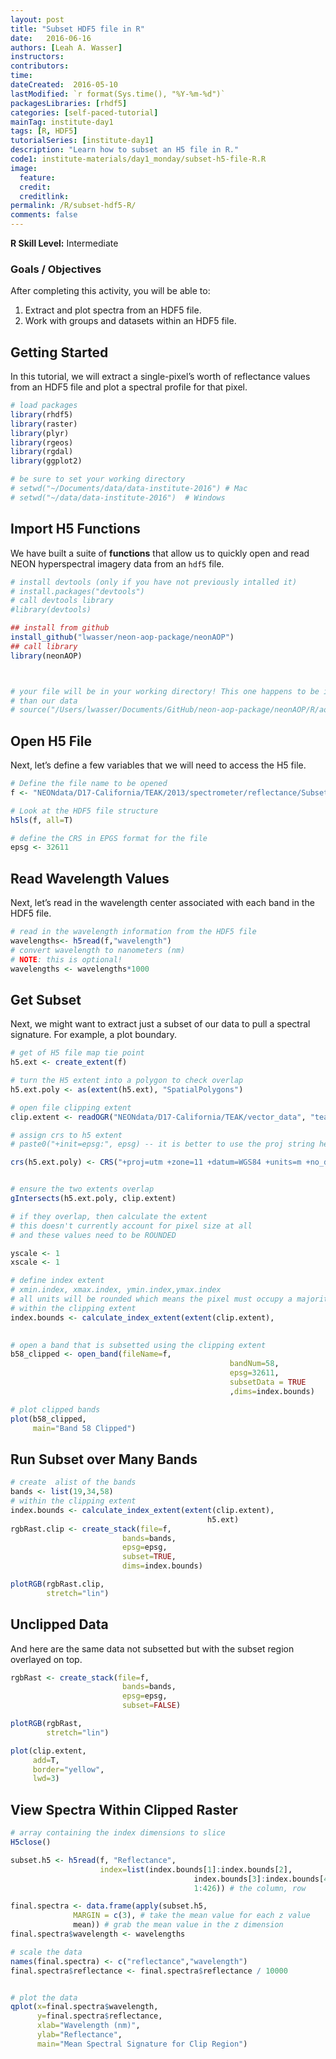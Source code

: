 ```yaml
---
layout: post
title: "Subset HDF5 file in R"
date:   2016-06-16
authors: [Leah A. Wasser]
instructors:
contributors:
time:
dateCreated:  2016-05-10
lastModified: `r format(Sys.time(), "%Y-%m-%d")`
packagesLibraries: [rhdf5]
categories: [self-paced-tutorial]
mainTag: institute-day1
tags: [R, HDF5]
tutorialSeries: [institute-day1]
description: "Learn how to subset an H5 file in R."
code1: institute-materials/day1_monday/subset-h5-file-R.R
image:
  feature:
  credit:
  creditlink:
permalink: /R/subset-hdf5-R/
comments: false
---
```



<div id="objectives">
<strong>R Skill Level:</strong> Intermediate

<h3>Goals / Objectives</h3>
After completing this activity, you will be able to:
<ol>
<li>Extract and plot spectra from an HDF5 file.</li>
<li>Work with groups and datasets within an HDF5 file.</li>
</ol>

</div>

## Getting Started

In this tutorial, we will extract a single-pixel's worth of reflectance values
from an HDF5 file and plot a spectral profile for that pixel.

```r

# load packages
library(rhdf5)
library(raster)
library(plyr)
library(rgeos)
library(rgdal)
library(ggplot2)

# be sure to set your working directory
# setwd("~/Documents/data/data-institute-2016") # Mac
# setwd("~/data/data-institute-2016")  # Windows

```

## Import H5 Functions

We have built a suite of **functions** that allow us to quickly open and read 
NEON hyperspectral imagery data from an `hdf5` file. 

```r

# install devtools (only if you have not previously intalled it)
# install.packages("devtools")
# call devtools library
#library(devtools)

## install from github
install_github("lwasser/neon-aop-package/neonAOP")
## call library
library(neonAOP)



# your file will be in your working directory! This one happens to be in a diff dir
# than our data
# source("/Users/lwasser/Documents/GitHub/neon-aop-package/neonAOP/R/aop-data.R")


```

## Open H5 File

Next, let's define a few variables that we will need to access the H5 file.

```r

# Define the file name to be opened
f <- "NEONdata/D17-California/TEAK/2013/spectrometer/reflectance/Subset3NIS1_20130614_100459_atmcor.h5"

# Look at the HDF5 file structure
h5ls(f, all=T)

# define the CRS in EPGS format for the file
epsg <- 32611

```

## Read Wavelength Values

Next, let's read in the wavelength center associated with each band in the HDF5
file.

```r

# read in the wavelength information from the HDF5 file
wavelengths<- h5read(f,"wavelength")
# convert wavelength to nanometers (nm)
# NOTE: this is optional!
wavelengths <- wavelengths*1000

```


## Get Subset
Next, we might want to extract just a subset of our data to pull a spectral
signature. For example, a plot boundary.

```r

# get of H5 file map tie point
h5.ext <- create_extent(f)

# turn the H5 extent into a polygon to check overlap
h5.ext.poly <- as(extent(h5.ext), "SpatialPolygons")

# open file clipping extent
clip.extent <- readOGR("NEONdata/D17-California/TEAK/vector_data", "teak_plot")

# assign crs to h5 extent
# paste0("+init=epsg:", epsg) -- it is better to use the proj string here

crs(h5.ext.poly) <- CRS("+proj=utm +zone=11 +datum=WGS84 +units=m +no_defs +ellps=WGS84 +towgs84=0,0,0")


# ensure the two extents overlap
gIntersects(h5.ext.poly, clip.extent)

# if they overlap, then calculate the extent
# this doesn't currently account for pixel size at all 
# and these values need to be ROUNDED

yscale <- 1
xscale <- 1

# define index extent
# xmin.index, xmax.index, ymin.index,ymax.index
# all units will be rounded which means the pixel must occupy a majority (.5 or greater)
# within the clipping extent
index.bounds <- calculate_index_extent(extent(clip.extent),
																			 h5.ext)

# open a band that is subsetted using the clipping extent
b58_clipped <- open_band(fileName=f,
												 bandNum=58,
												 epsg=32611,
												 subsetData = TRUE
												 ,dims=index.bounds)

# plot clipped bands
plot(b58_clipped,
     main="Band 58 Clipped")

```

## Run Subset over Many Bands

```r

# create  alist of the bands
bands <- list(19,34,58)
# within the clipping extent
index.bounds <- calculate_index_extent(extent(clip.extent),
                                            h5.ext)
rgbRast.clip <- create_stack(file=f,
                         bands=bands,
                         epsg=epsg,
                         subset=TRUE,
                         dims=index.bounds)

plotRGB(rgbRast.clip,
        stretch="lin")

```

## Unclipped Data
And here are the same data not subsetted but with the subset region overlayed
on top.

```r

rgbRast <- create_stack(file=f,
                         bands=bands,
                         epsg=epsg,
                         subset=FALSE)

plotRGB(rgbRast,
        stretch="lin")

plot(clip.extent,
     add=T,
     border="yellow",
     lwd=3)

```

## View Spectra Within Clipped Raster

```r

# array containing the index dimensions to slice
H5close()

subset.h5 <- h5read(f, "Reflectance",
                    index=list(index.bounds[1]:index.bounds[2],
                    					 index.bounds[3]:index.bounds[4],
                    					 1:426)) # the column, row

final.spectra <- data.frame(apply(subset.h5,
              MARGIN = c(3), # take the mean value for each z value
              mean)) # grab the mean value in the z dimension
final.spectra$wavelength <- wavelengths

# scale the data
names(final.spectra) <- c("reflectance","wavelength")
final.spectra$reflectance <- final.spectra$reflectance / 10000


# plot the data
qplot(x=final.spectra$wavelength,
      y=final.spectra$reflectance,
      xlab="Wavelength (nm)",
      ylab="Reflectance",
      main="Mean Spectral Signature for Clip Region")

```
